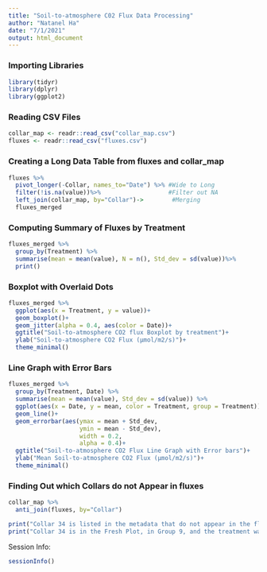 ```yaml
---
title: "Soil-to-atmosphere C02 Flux Data Processing"
author: "Natanel Ha"
date: "7/1/2021"
output: html_document
---
```


### Importing Libraries
```r
library(tidyr)
library(dplyr)
library(ggplot2)
```

### Reading CSV Files 
```r
collar_map <- readr::read_csv("collar_map.csv")
fluxes <- readr::read_csv("fluxes.csv")
```

### Creating a Long Data Table from fluxes and collar_map
```r
fluxes %>%
  pivot_longer(-Collar, names_to="Date") %>% #Wide to Long
  filter(!is.na(value))%>%                   #Filter out NA
  left_join(collar_map, by="Collar")->        #Merging 
  fluxes_merged
```

### Computing Summary of Fluxes by Treatment
```r
fluxes_merged %>%
  group_by(Treatment) %>%
  summarise(mean = mean(value), N = n(), Std_dev = sd(value))%>% 
  print()
```

### Boxplot with Overlaid Dots
```r
fluxes_merged %>%
  ggplot(aes(x = Treatment, y = value))+
  geom_boxplot()+
  geom_jitter(alpha = 0.4, aes(color = Date))+
  ggtitle("Soil-to-atmosphere CO2 flux Boxplot by treatment")+
  ylab("Soil-to-atmosphere CO2 Flux (µmol/m2/s)")+
  theme_minimal()
```

### Line Graph with Error Bars
```r
fluxes_merged %>%
  group_by(Treatment, Date) %>%
  summarise(mean = mean(value), Std_dev = sd(value)) %>%
  ggplot(aes(x = Date, y = mean, color = Treatment, group = Treatment))+
  geom_line()+ 
  geom_errorbar(aes(ymax = mean + Std_dev, 
                    ymin = mean - Std_dev), 
                    width = 0.2, 
                    alpha = 0.4)+
  ggtitle("Soil-to-atmosphere CO2 Flux Line Graph with Error bars")+
  ylab("Mean Soil-to-atmosphere CO2 Flux (µmol/m2/s)")+
  theme_minimal()
```


### Finding Out which Collars do not Appear in fluxes
```r
collar_map %>%
  anti_join(fluxes, by="Collar")
```

```r
print("Collar 34 is listed in the metadata that do not appear in the fluxes data file.")
print("Collar 34 is in the Fresh Plot, in Group 9, and the treatment was Disturbance")  
```   

Session Info: 
```r
sessionInfo()
```
